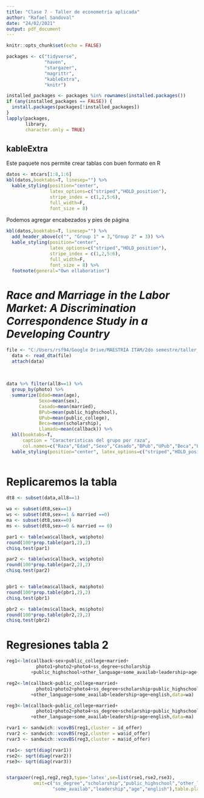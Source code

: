 ```yaml
---
title: "Clase 7 - Taller de econometría aplicada"
author: "Rafael Sandoval"
date: "24/02/2021"
output: pdf_document
---
```


```r
knitr::opts_chunk$set(echo = FALSE)

packages <- c("tidyverse",
              "haven",
              "stargazer",
              "magrittr",
              "kableExtra",
              "knitr")

installed_packages <- packages %in% rownames(installed.packages())
if (any(installed_packages == FALSE)) {
  install.packages(packages[!installed_packages])
}
lapply(packages, 
       library, 
       character.only = TRUE)

```

## kableExtra
Este paquete nos permite crear tablas con buen formato en R

```r
datos <- mtcars[1:8,1:6]
kbl(datos,booktabs=T, linesep="") %>%
  kable_styling(position="center", 
                latex_options=c("striped","HOLD_position"), 
                stripe_index = c(1,2,5:6),
                full_width=F,
                font_size = 8)
```
Podemos agregar encabezados y pies de página

```r
kbl(datos,booktabs=T, linesep="") %>%
  add_header_above(c("", "Group 1" = 3,"Group 2" = 3)) %>%
  kable_styling(position="center", 
                latex_options=c("striped","HOLD_position"), 
                stripe_index = c(1,2,5:6),
                full_width=F,
                font_size = 8) %>%
  footnote(general="Own ellaboration")

```
 
# _Race and Marriage in the Labor Market: A Discrimination Correspondence Study in a Developing Country_

```r
file <- "C:/Users/rsf94/Google Drive/MAESTRÍA ITAM/2do semestre/taller_econometria/taller_econometria/clase7/RMLM.dta"
  data <- read_dta(file)
  attach(data)
  
```

## 

```r
data %>% filter(all8==1) %>%
  group_by(photo) %>%
  summarize(Edad=mean(age),
            Sexo=mean(sex),
            Casado=mean(married),
            BPub=mean(public_highschool),
            UPub=mean(public_college),
            Beca=mean(scholarship),
            Llamado=mean(callback)) %>%
  kbl(booktabs=T,
      caption = "Características del grupo por raza",
      col.names=c("Raza","Edad","Sexo","Casado","BPub","UPub","Beca","Llamado"), digits=c(0,2,2,2,2,2,2,2)) %>%
  kable_styling(position="center", latex_options=c("striped","HOLD_position"), full_width=F)
  
```
# Replicaremos la tabla
```r

dt8 <- subset(data,all8==1)

wa <- subset(dt8,sex==1)
ws <- subset(dt8,sex==1 & married ==0)
ma <- subset(dt8,sex==0)
ms <- subset(dt8,sex==0 & married == 0)

par1 <- table(wa$callback, wa$photo)
round(100*prop.table(par1,2),2)
chisq.test(par1)

par2 <- table(ws$callback, ws$photo)
round(100*prop.table(par2,2),2)
chisq.test(par2)


pbr1 <- table(ma$callback, ma$photo)
round(100*prop.table(pbr1,2),2)
chisq.test(pbr1)

pbr2 <- table(ms$callback, ms$photo)
round(100*prop.table(pbr2,2),2)
chisq.test(pbr2)

```
# Regresiones tabla 2
```r

reg1<-lm(callback~sex+public_college+married+
           photo1+photo2+photo4+ss_degree+scholarship
         +public_highschool+other_language+some_availab+leadership+age+english)

reg2<-lm(callback~public_college+married+
           photo1+photo2+photo4+ss_degree+scholarship+public_highschool
         +other_language+some_availab+leadership+age+english,data=wa)

reg3<-lm(callback~public_college+married+
           photo1+photo2+photo4+ss_degree+scholarship+public_highschool
         +other_language+some_availab+leadership+age+english,data=ma)

rvar1 <- sandwich::vcovBS(reg1,cluster = id_offer)
rvar2 <- sandwich::vcovBS(reg2,cluster = wa$id_offer)
rvar3 <- sandwich::vcovBS(reg3,cluster = ma$id_offer)

rse1<- sqrt(diag(rvar1))
rse2<- sqrt(diag(rvar2))
rse3<- sqrt(diag(rvar3))


stargazer(reg1,reg2,reg3,type='latex',se=list(rse1,rse2,rse3),
          omit=c("ss_degree","scholarship","public_highschool","other_language",
                 "some_availab","leadership","age","english"),table.placement = "H")

```
  
